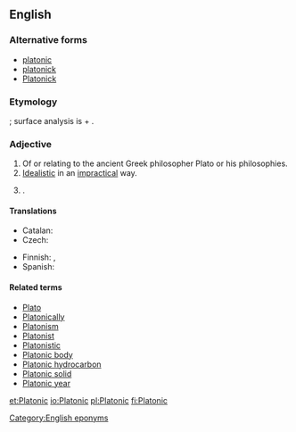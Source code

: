 {{also|platonic|platònic}}
==English==

===Alternative forms===
* [[platonic]]
* [[platonick]]
* [[Platonick]]

===Etymology===
{{etyl|la|en}} {{term|platonicus|lang=la}}; surface analysis is {{term|Plato|lang=la}} + {{term|-n-||(intervocalic)|lang=en}} {{suffix||ic|t2=relating to|lang=en}}.

===Adjective===
{{en-adj|-}}

# Of or relating to the ancient Greek philosopher Plato or his philosophies.
# [[idealistic|Idealistic]] in an [[impractical]] way.
# {{alternative case form of|platonic|nodot=1}} {{gloss|non-sexual}}.

====Translations====
{{trans-top|related to Plato}}
* Catalan: {{t|ca|platònic}}
* Czech: {{t|cs|platónský}}
{{trans-mid}}
* Finnish: {{t|fi|platonilainen}}, {{t+|fi|platoninen}}
* Spanish: {{t|es|platónico}}
{{trans-bottom}}

====Related terms====
* [[Plato]]
* [[Platonically]]
* [[Platonism]]
* [[Platonist]]
* [[Platonistic]]
* [[Platonic body]]
* [[Platonic hydrocarbon]]
* [[Platonic solid]]
* [[Platonic year]]

[[Category:English eponyms]]

[[et:Platonic]]
[[io:Platonic]]
[[pl:Platonic]]
[[fi:Platonic]]